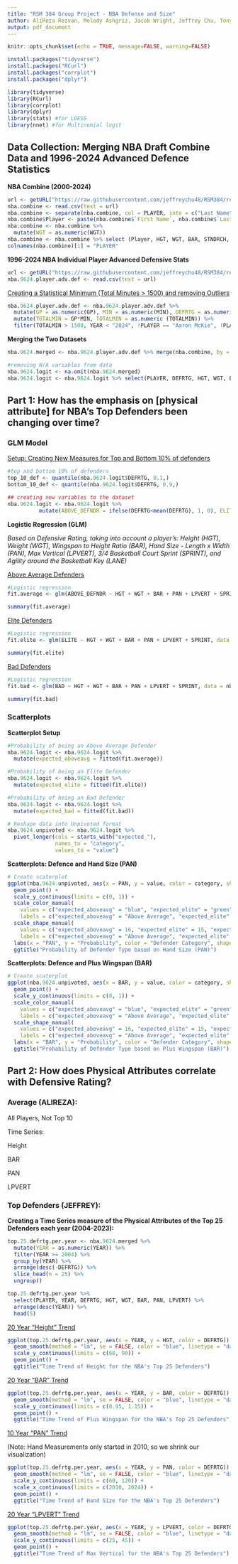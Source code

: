 ```yaml
---
title: "RSM 384 Group Project - NBA Defense and Size"
author: AliReza Rezvan, Melody Ashgriz, Jacob Wright, Jeffrey Chu, Tony Wang
output: pdf_document
---
```


```r
knitr::opts_chunk$set(echo = TRUE, message=FALSE, warning=FALSE)
```

```r
install.packages("tidyverse")
install.packages("RCurl")
install.packages("corrplot")
install.packages("dplyr")
```

```r
library(tidyverse)
library(RCurl)
library(corrplot)
library(dplyr)
library(stats) #for LOESS
library(nnet) #for Multinomial logit
```

## Data Collection: Merging NBA Draft Combine Data and 1996-2024 Advanced Defence Statistics

**NBA Combine (2000-2024)**

```r
url <- getURL("https://raw.githubusercontent.com/jeffreychu48/RSM384/refs/heads/main/NBA_draft_combine.csv")
nba.combine <- read.csv(text = url)
nba.combine <- separate(nba.combine, col = PLAYER, into = c("Last Name", "First Name"), sep = ", ")
nba.combine$Player <- paste(nba.combine$`First Name`, nba.combine$`Last Name`, sep = " ")
nba.combine <- nba.combine %>%
  mutate(WGT = as.numeric(WGT))
nba.combine <- nba.combine %>% select (Player, HGT, WGT, BAR, STNDRCH, PAN, LPVERT, SPRINT, LANE)
colnames(nba.combine)[1] = "PLAYER"
```

**1996-2024 NBA Individual Player Advanced Defensive Stats**

```r
url <- getURL("https://raw.githubusercontent.com/jeffreychu48/RSM384/refs/heads/main/1996-2024%20NBA%20Player%20Advanced%20Defensive%20Stats.csv")
nba.9624.player.adv.def <- read.csv(text = url)
```

[Creating a Statistical Minimum (Total Minutes \> 1500) and removing Outliers]{.underline}

```r
nba.9624.player.adv.def <- nba.9624.player.adv.def %>%
  mutate(GP = as.numeric(GP), MIN = as.numeric(MIN), DEFRTG = as.numeric(DEFRTG)) %>%
  mutate(TOTALMIN = GP*MIN, TOTALMIN = as.numeric (TOTALMIN)) %>% 
  filter(TOTALMIN > 1500, YEAR < "2024", !PLAYER == "Aaron McKie", !PLAYER == "A.C. Green")
```

**Merging the Two Datasets**

```r
nba.9624.merged <- nba.9624.player.adv.def %>% merge(nba.combine, by = "PLAYER", all = FALSE)

#removing N/A variables from data
nba.9624.logit <- na.omit(nba.9624.merged)  
nba.9624.logit <- nba.9624.logit %>% select(PLAYER, DEFRTG, HGT, WGT, BAR, PAN, LPVERT, SPRINT)
```

## Part 1: How has the emphasis on [physical attribute] for NBA’s Top Defenders been changing over time?

### GLM Model

[Setup: Creating New Measures for Top and Bottom 10% of defenders]{.underline}

```r
#top and bottom 10% of defenders 
top_10_def <- quantile(nba.9624.logit$DEFRTG, 0.1,)
bottom_10_def <- quantile(nba.9624.logit$DEFRTG, 0.9,)

## creating new variables to the dataset 
nba.9624.logit <- nba.9624.logit %>%
          mutate(ABOVE_DEFNDR = ifelse(DEFRTG<mean(DEFRTG), 1, 0), ELITE = ifelse(DEFRTG<=top_10_def, 1, 0), BAD = ifelse(DEFRTG>=bottom_10_def, 1, 0))
```

**Logistic Regression (GLM)**

*Based on Defensive Rating, taking into account a player's: Height (HGT), Weight (WGT), Wingspan to Height Ratio (BAR), Hand Size - Length x Width (PAN), Max Vertical (LPVERT), 3/4 Basketball Court Sprint (SPRINT), and Agility around the Basketball Key (LANE)*

[Above Average Defenders]{.underline}

```r
#Logistic regression
fit.average <- glm(ABOVE_DEFNDR ~ HGT + WGT + BAR + PAN + LPVERT + SPRINT, data = nba.9624.logit, family = "binomial")    

summary(fit.average)
```

[Elite Defenders]{.underline}

```r
#Logistic regression
fit.elite <- glm(ELITE ~ HGT + WGT + BAR + PAN + LPVERT + SPRINT, data = nba.9624.logit, family = "binomial")    

summary(fit.elite)
```

[Bad Defenders]{.underline}

```r
#Logistic regression
fit.bad <- glm(BAD ~ HGT + WGT + BAR + PAN + LPVERT + SPRINT, data = nba.9624.logit, family = "binomial")    

summary(fit.bad)
```

### Scatterplots

**Scatterplot Setup**

```r
#Probability of being an Above Average Defender
nba.9624.logit <- nba.9624.logit %>% 
  mutate(expected_aboveavg = fitted(fit.average)) 
```

```r
#Probability of being an Elite Defender
nba.9624.logit <- nba.9624.logit %>% 
  mutate(expected_elite = fitted(fit.elite)) 
```

```r
#Probability of being an Bad Defender
nba.9624.logit <- nba.9624.logit %>% 
  mutate(expected_bad = fitted(fit.bad)) 
```

```r
# Reshape data into Unpivoted format
nba.9624.unpivoted <- nba.9624.logit %>%
  pivot_longer(cols = starts_with("expected_"), 
               names_to = "category", 
               values_to = "value")
```

**Scatterplots: Defence and Hand Size (PAN)**

```r
# Create scaterplot
ggplot(nba.9624.unpivoted, aes(x = PAN, y = value, color = category, shape = category)) +
  geom_point() +
  scale_y_continuous(limits = c(0, 1)) +
  scale_color_manual(
    values = c("expected_aboveavg" = "blue", "expected_elite" = "green", "expected_bad" = "red"),
    labels = c("expected_aboveavg" = "Above Average", "expected_elite" = "Elite", "expected_bad" = "Bad*")) +
  scale_shape_manual(
    values = c("expected_aboveavg" = 16, "expected_elite" = 15, "expected_bad" = 17),
    labels = c("expected_aboveavg" = "Above Average", "expected_elite" = "Elite", "expected_bad" = "Bad*")) +
  labs(x = "PAN", y = "Probability", color = "Defender Category", shape = "Defender Category") +
  ggtitle("Probability of Defender Type based on Hand Size (PAN)")
```

**Scatterplots: Defence and Plus Wingspan (BAR)**

```r
# Create scaterplot
ggplot(nba.9624.unpivoted, aes(x = BAR, y = value, color = category, shape = category)) +
  geom_point() +
  scale_y_continuous(limits = c(0, 1)) +
  scale_color_manual(
    values = c("expected_aboveavg" = "blue", "expected_elite" = "green", "expected_bad" = "red"),
    labels = c("expected_aboveavg" = "Above Average", "expected_elite" = "Elite*", "expected_bad" = "Bad")) +
  scale_shape_manual(
    values = c("expected_aboveavg" = 16, "expected_elite" = 15, "expected_bad" = 17),
    labels = c("expected_aboveavg" = "Above Average", "expected_elite" = "Elite*", "expected_bad" = "Bad")) +
  labs(x = "BAR", y = "Probability", color = "Defender Category", shape = "Defender Category") +
  ggtitle("Probability of Defender Type based on Plus Wingspan (BAR)")
```

## Part 2: How does Physical Attributes correlate with Defensive Rating?

### Average (ALIREZA):

All Players, Not Top 10

Time Series:

Height

BAR

PAN

LPVERT

### Top Defenders (JEFFREY):

**Creating a Time Series measure of the Physical Attributes of the Top 25 Defenders each year (2004-2023):**

```r
top.25.defrtg.per.year <- nba.9624.merged %>%
  mutate(YEAR = as.numeric(YEAR)) %>% 
  filter(YEAR >= 2004) %>% 
  group_by(YEAR) %>%
  arrange(desc(-DEFRTG)) %>%
  slice_head(n = 25) %>%
  ungroup() 

top.25.defrtg.per.year %>% 
  select(PLAYER, YEAR, DEFRTG, HGT, WGT, BAR, PAN, LPVERT) %>% 
  arrange(desc(YEAR)) %>% 
  head(5)
```

[20 Year "Height" Trend]{.underline}

```r
ggplot(top.25.defrtg.per.year, aes(x = YEAR, y = HGT, color = DEFRTG)) + 
  geom_smooth(method = "lm", se = FALSE, color = "blue", linetype = "dashed") + 
  scale_y_continuous(limits = c(68, 90)) + 
  geom_point() + 
  ggtitle("Time Trend of Height for the NBA's Top 25 Defenders")
```

[20 Year "BAR" Trend]{.underline}

```r
ggplot(top.25.defrtg.per.year, aes(x = YEAR, y = BAR, color = DEFRTG)) + 
  geom_smooth(method = "lm", se = FALSE, color = "blue", linetype = "dashed") + 
  scale_y_continuous(limits = c(0.95, 1.15)) +   
  geom_point() +
  ggtitle("Time Trend of Plus Wingspan for the NBA's Top 25 Defenders")
```

[10 Year "PAN" Trend]{.underline}

(Note: Hand Measurements only started in 2010, so we shrink our visualization)

```r
ggplot(top.25.defrtg.per.year, aes(x = YEAR, y = PAN, color = DEFRTG)) + 
  geom_smooth(method = "lm", se = FALSE, color = "blue", linetype = "dashed") + 
  scale_y_continuous(limits = c(60, 120)) + 
  scale_x_continuous(limits = c(2010, 2024)) +
  geom_point() + 
  ggtitle("Time Trend of Hand Size for the NBA's Top 25 Defenders")
```

[20 Year "LPVERT" Trend]{.underline}

```r
ggplot(top.25.defrtg.per.year, aes(x = YEAR, y = LPVERT, color = DEFRTG)) + 
  geom_smooth(method = "lm", se = FALSE, color = "blue", linetype = "dashed") + 
  scale_y_continuous(limits = c(25, 45)) + 
  geom_point() + 
  ggtitle("Time Trend of Max Vertical for the NBA's Top 25 Defenders")
```
